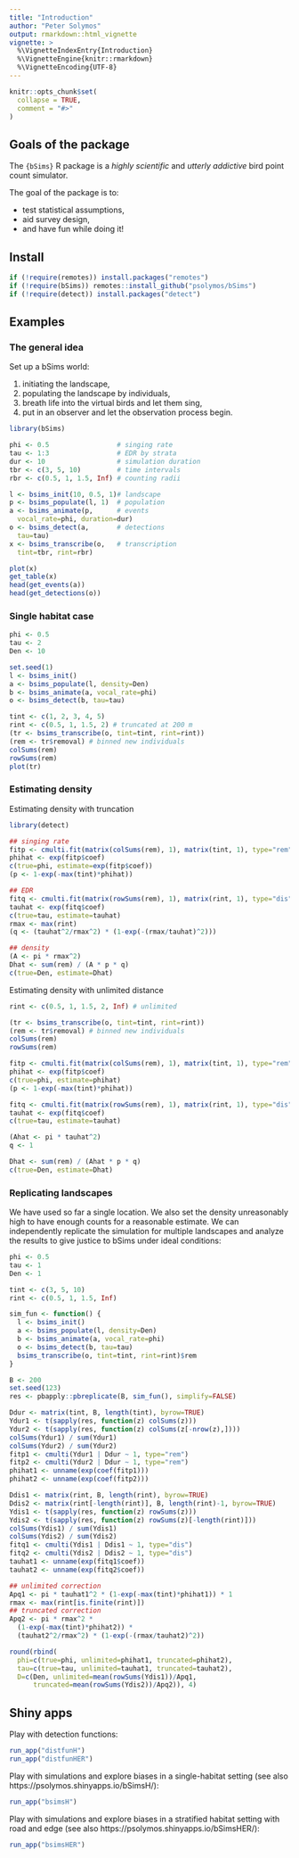 ```yaml
---
title: "Introduction"
author: "Peter Solymos"
output: rmarkdown::html_vignette
vignette: >
  %\VignetteIndexEntry{Introduction}
  %\VignetteEngine{knitr::rmarkdown}
  %\VignetteEncoding{UTF-8}
---
```


```r
knitr::opts_chunk$set(
  collapse = TRUE,
  comment = "#>"
)
```

## Goals of the package

The `{bSims}` R package is a _highly scientific_ and _utterly addictive_ bird point count simulator.

The goal of the package is to:

- test statistical assumptions,
- aid survey design,
- and have fun while doing it!

## Install

```r
if (!require(remotes)) install.packages("remotes")
if (!require(bSims)) remotes::install_github("psolymos/bSims")
if (!require(detect)) install.packages("detect")
```

## Examples

### The general idea

Set up a bSims world:

1. initiating the landscape,
2. populating the landscape by individuals,
3. breath life into the virtual birds and let them sing,
4. put in an observer and let the observation process begin.

```r
library(bSims)

phi <- 0.5                 # singing rate
tau <- 1:3                 # EDR by strata
dur <- 10                  # simulation duration
tbr <- c(3, 5, 10)         # time intervals
rbr <- c(0.5, 1, 1.5, Inf) # counting radii

l <- bsims_init(10, 0.5, 1)# landscape
p <- bsims_populate(l, 1)  # population
a <- bsims_animate(p,      # events
  vocal_rate=phi, duration=dur)
o <- bsims_detect(a,       # detections
  tau=tau)
x <- bsims_transcribe(o,   # transcription
  tint=tbr, rint=rbr)

plot(x)
get_table(x)
head(get_events(a))
head(get_detections(o))
```

### Single habitat case

```r
phi <- 0.5
tau <- 2
Den <- 10

set.seed(1)
l <- bsims_init()
a <- bsims_populate(l, density=Den)
b <- bsims_animate(a, vocal_rate=phi)
o <- bsims_detect(b, tau=tau)

tint <- c(1, 2, 3, 4, 5)
rint <- c(0.5, 1, 1.5, 2) # truncated at 200 m
(tr <- bsims_transcribe(o, tint=tint, rint=rint))
(rem <- tr$removal) # binned new individuals
colSums(rem)
rowSums(rem)
plot(tr)
```

### Estimating density

Estimating density with truncation

```r
library(detect)

## singing rate
fitp <- cmulti.fit(matrix(colSums(rem), 1), matrix(tint, 1), type="rem")
phihat <- exp(fitp$coef)
c(true=phi, estimate=exp(fitp$coef))
(p <- 1-exp(-max(tint)*phihat))

## EDR
fitq <- cmulti.fit(matrix(rowSums(rem), 1), matrix(rint, 1), type="dis")
tauhat <- exp(fitq$coef)
c(true=tau, estimate=tauhat)
rmax <- max(rint)
(q <- (tauhat^2/rmax^2) * (1-exp(-(rmax/tauhat)^2)))

## density
(A <- pi * rmax^2)
Dhat <- sum(rem) / (A * p * q)
c(true=Den, estimate=Dhat)
```

Estimating density with unlimited distance

```r
rint <- c(0.5, 1, 1.5, 2, Inf) # unlimited

(tr <- bsims_transcribe(o, tint=tint, rint=rint))
(rem <- tr$removal) # binned new individuals
colSums(rem)
rowSums(rem)

fitp <- cmulti.fit(matrix(colSums(rem), 1), matrix(tint, 1), type="rem")
phihat <- exp(fitp$coef)
c(true=phi, estimate=phihat)
(p <- 1-exp(-max(tint)*phihat))

fitq <- cmulti.fit(matrix(rowSums(rem), 1), matrix(rint, 1), type="dis")
tauhat <- exp(fitq$coef)
c(true=tau, estimate=tauhat)

(Ahat <- pi * tauhat^2)
q <- 1

Dhat <- sum(rem) / (Ahat * p * q)
c(true=Den, estimate=Dhat)
```

### Replicating landscapes

We have used so far a single location.
We also set the density unreasonably high to have enough counts for a reasonable estimate.
We can independently replicate the simulation for multiple
landscapes and analyze the results to give justice to bSims
under ideal conditions:

```r
phi <- 0.5
tau <- 1
Den <- 1

tint <- c(3, 5, 10)
rint <- c(0.5, 1, 1.5, Inf)

sim_fun <- function() {
  l <- bsims_init()
  a <- bsims_populate(l, density=Den)
  b <- bsims_animate(a, vocal_rate=phi)
  o <- bsims_detect(b, tau=tau)
  bsims_transcribe(o, tint=tint, rint=rint)$rem
}

B <- 200
set.seed(123)
res <- pbapply::pbreplicate(B, sim_fun(), simplify=FALSE)

Ddur <- matrix(tint, B, length(tint), byrow=TRUE)
Ydur1 <- t(sapply(res, function(z) colSums(z)))
Ydur2 <- t(sapply(res, function(z) colSums(z[-nrow(z),])))
colSums(Ydur1) / sum(Ydur1)
colSums(Ydur2) / sum(Ydur2)
fitp1 <- cmulti(Ydur1 | Ddur ~ 1, type="rem")
fitp2 <- cmulti(Ydur2 | Ddur ~ 1, type="rem")
phihat1 <- unname(exp(coef(fitp1)))
phihat2 <- unname(exp(coef(fitp2)))

Ddis1 <- matrix(rint, B, length(rint), byrow=TRUE)
Ddis2 <- matrix(rint[-length(rint)], B, length(rint)-1, byrow=TRUE)
Ydis1 <- t(sapply(res, function(z) rowSums(z)))
Ydis2 <- t(sapply(res, function(z) rowSums(z)[-length(rint)]))
colSums(Ydis1) / sum(Ydis1)
colSums(Ydis2) / sum(Ydis2)
fitq1 <- cmulti(Ydis1 | Ddis1 ~ 1, type="dis")
fitq2 <- cmulti(Ydis2 | Ddis2 ~ 1, type="dis")
tauhat1 <- unname(exp(fitq1$coef))
tauhat2 <- unname(exp(fitq2$coef))

## unlimited correction
Apq1 <- pi * tauhat1^2 * (1-exp(-max(tint)*phihat1)) * 1
rmax <- max(rint[is.finite(rint)])
## truncated correction
Apq2 <- pi * rmax^2 * 
  (1-exp(-max(tint)*phihat2)) * 
  (tauhat2^2/rmax^2) * (1-exp(-(rmax/tauhat2)^2))

round(rbind(
  phi=c(true=phi, unlimited=phihat1, truncated=phihat2),
  tau=c(true=tau, unlimited=tauhat1, truncated=tauhat2),
  D=c(Den, unlimited=mean(rowSums(Ydis1))/Apq1,
      truncated=mean(rowSums(Ydis2))/Apq2)), 4)
```

## Shiny apps

Play with detection functions:

```r
run_app("distfunH")
run_app("distfunHER")
```

Play with simulations and explore biases in a single-habitat setting (see also https://psolymos.shinyapps.io/bSimsH/):

```r
run_app("bsimsH")
```

Play with simulations and explore biases in a stratified habitat setting with road and edge (see also https://psolymos.shinyapps.io/bSimsHER/):

```r
run_app("bsimsHER")
```

